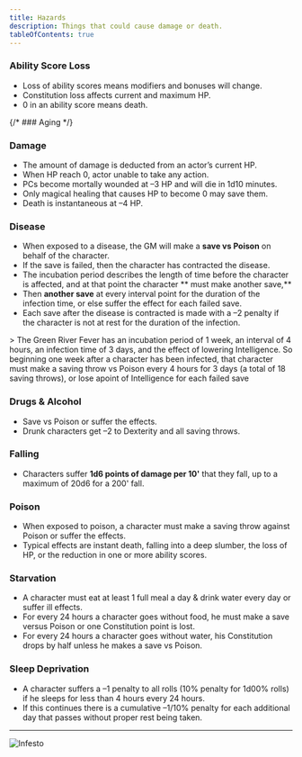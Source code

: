```yaml
---
title: Hazards
description: Things that could cause damage or death.
tableOfContents: true
---
```



### Ability Score Loss

- Loss of ability scores means modifiers and bonuses will change.
- Constitution loss affects current and maximum HP.
- 0 in an ability score means death.

{/* ### Aging */}

### Damage

- The amount of damage is deducted from an actor’s current HP.
- When HP reach 0, actor unable to take any action.
- PCs become mortally wounded at –3 HP and will die in 1d10 minutes.
- Only magical healing that causes HP to become 0 may save them.
- Death is instantaneous at –4 HP.

### Disease

- When exposed to a disease, the GM will make a **save vs Poison** on behalf of the character.
- If the save is failed, then the character has contracted the disease.
- The incubation period describes the length of time before the character is affected, and at that point the character
  ** must make another save,**
- Then **another save** at every interval point for the duration of the infection time, or else suffer the effect for
  each failed save.
- Each save after the disease is contracted is made with a –2 penalty if the character is not at rest for the duration
  of the infection.

<Aside type="caution" title="Example">
  > The Green River Fever has an incubation period of 1 week, an interval of 4 hours, an infection time of 3 days, and
  the effect of lowering Intelligence. So beginning one week after a character has been infected, that character must
  make a saving throw vs Poison every 4 hours for 3 days (a total of 18 saving throws), or lose apoint of Intelligence
  for each failed save
</Aside>

### Drugs & Alcohol

- Save vs Poison or suffer the effects.
- Drunk characters get –2 to Dexterity and all saving throws.

### Falling

- Characters suffer **1d6 points of damage per 10'** that they fall, up to a maximum of 20d6 for a 200' fall.

### Poison

- When exposed to poison, a character must make a saving throw against Poison or suffer the effects.
- Typical effects are instant death, falling into a deep slumber, the loss of HP, or the reduction in one or more
  ability scores.

### Starvation

- A character must eat at least 1 full meal a day & drink water every day or suffer ill effects.
- For every 24 hours a character goes without food, he must make a save versus Poison or one Constitution point is lost.
- For every 24 hours a character goes without water, his Constitution drops by half unless he makes a save vs Poison.

### Sleep Deprivation

- A character suffers a –1 penalty to all rolls (10% penalty for 1d00% rolls) if he sleeps for less than 4 hours every
  24 hours.
- If this continues there is a cumulative –1/10% penalty for each additional day that passes without proper rest being
  taken.

---

![Infesto](/GM.png)
